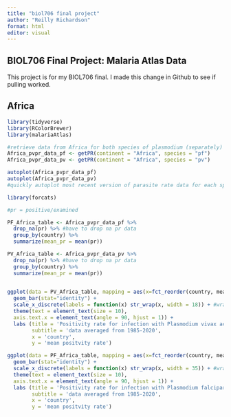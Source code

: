 ```yaml
---
title: "biol706 final project"
author: "Reilly Richardson"
format: html
editor: visual
---
```


## BIOL706 Final Project: Malaria Atlas Data

This project is for my BIOL706 final. I made this change in Github to see if pulling worked.

## Africa

```r

library(tidyverse)
library(RColorBrewer)
library(malariaAtlas)

#retrieve data from Africa for both species of plasmodium (separately) from Malaria Atlas 
Africa_pvpr_data_pf <- getPR(continent = "Africa", species = "pf") 
Africa_pvpr_data_pv <- getPR(continent = "Africa", species = "pv")

```

```r
autoplot(Africa_pvpr_data_pf)
autoplot(Africa_pvpr_data_pv)
#quickly autoplot most recent version of parasite rate data for each species in africa
```

```r

library(forcats)

#pr = positive/examined

PF_Africa_table <- Africa_pvpr_data_pf %>% 
  drop_na(pr) %>% #have to drop na pr data
  group_by(country) %>% 
  summarize(mean_pr = mean(pr))

PV_Africa_table <- Africa_pvpr_data_pv %>% 
  drop_na(pr) %>% #have to drop na pr data
  group_by(country) %>% 
  summarize(mean_pr = mean(pr))

  
ggplot(data = PV_Africa_table, mapping = aes(x=fct_reorder(country, mean_pr), y = mean_pr, fill = mean_pr)) +
  geom_bar(stat="identity") +
  scale_x_discrete(labels = function(x) str_wrap(x, width = 18)) + #wrap label text
  theme(text = element_text(size = 10),
  axis.text.x = element_text(angle = 90, hjust = 1)) + 
  labs (title = 'Positivity rate for infection with Plasmodium vivax across Africa', 
        subtitle = 'data averaged from 1985-2020',
        x = 'country', 
        y = 'mean positvity rate')

ggplot(data = PF_Africa_table, mapping = aes(x=fct_reorder(country, mean_pr), y = mean_pr, fill = mean_pr)) +
  geom_bar(stat="identity") +
  scale_x_discrete(labels = function(x) str_wrap(x, width = 35)) + #wrap label text
  theme(text = element_text(size = 10),
  axis.text.x = element_text(angle = 90, hjust = 1)) + 
  labs (title = 'Positivity rate for infection with Plasmodium falciparum across Africa', 
        subtitle = 'data averaged from 1985-2020',
        x = 'country', 
        y = 'mean positvity rate')


```
